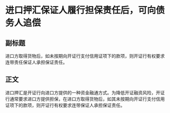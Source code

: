 # 进口押汇保证人履行担保责任后，可向债务人追偿
## 副标题
进口方取得货物后，如未按期向开证行支付信用证项下的款项，则开证行有权要求连带责任保证人承担保证责任。
## 正文
进口押汇是开证行向进口方提供的一种资金融通方式。为降低开证融资风险，开证行通常要求进口方提供担保，在进口方取得货物后，如其未按期向开证行支付信用证项下的款项，则开证行有权要求连带保证人承担保证责任。